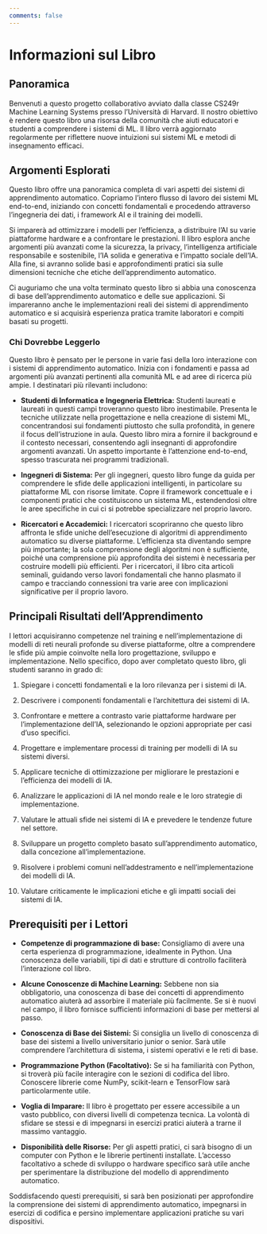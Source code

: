 ```yaml
---
comments: false
---
```


# Informazioni sul Libro {.unnumbered}

## Panoramica

Benvenuti a questo progetto collaborativo avviato dalla classe CS249r Machine Learning Systems presso l'Università di Harvard. Il nostro obiettivo è rendere questo libro una risorsa della comunità che aiuti educatori e studenti a comprendere i sistemi di ML. Il libro verrà aggiornato regolarmente per riflettere nuove intuizioni sui sistemi ML e metodi di insegnamento efficaci.

## Argomenti Esplorati

Questo libro offre una panoramica completa di vari aspetti dei sistemi di apprendimento automatico. Copriamo l'intero flusso di lavoro dei sistemi ML end-to-end, iniziando con concetti fondamentali e procedendo attraverso l'ingegneria dei dati, i framework AI e il training dei modelli.

Si imparerà ad ottimizzare i modelli per l'efficienza, a distribuire l'AI su varie piattaforme hardware e a confrontare le prestazioni. Il libro esplora anche argomenti più avanzati come la sicurezza, la privacy, l'intelligenza artificiale responsabile e sostenibile, l'IA solida e generativa e l'impatto sociale dell'IA. Alla fine, si avranno solide basi e approfondimenti pratici sia sulle dimensioni tecniche che etiche dell'apprendimento automatico.

Ci auguriamo che una volta terminato questo libro si abbia una conoscenza di base dell'apprendimento automatico e delle sue applicazioni. Si impareranno anche le implementazioni reali dei sistemi di apprendimento automatico e si acquisirà esperienza pratica tramite laboratori e compiti basati su progetti.

### **Chi Dovrebbe Leggerlo**

Questo libro è pensato per le persone in varie fasi della loro interazione con i sistemi di apprendimento automatico. Inizia con i fondamenti e passa ad argomenti più avanzati pertinenti alla comunità ML e ad aree di ricerca più ampie. I destinatari più rilevanti includono:

* **Studenti di Informatica e Ingegneria Elettrica:** Studenti laureati e laureati in questi campi troveranno questo libro inestimabile. Presenta le tecniche utilizzate nella progettazione e nella creazione di sistemi ML, concentrandosi sui fondamenti piuttosto che sulla profondità, in genere il focus dell'istruzione in aula. Questo libro mira a fornire il background e il contesto necessari, consentendo agli insegnanti di approfondire argomenti avanzati. Un aspetto importante è l'attenzione end-to-end, spesso trascurata nei programmi tradizionali.

* **Ingegneri di Sistema:** Per gli ingegneri, questo libro funge da guida per comprendere le sfide delle applicazioni intelligenti, in particolare su piattaforme ML con risorse limitate. Copre il framework concettuale e i componenti pratici che costituiscono un sistema ML, estendendosi oltre le aree specifiche in cui ci si potrebbe specializzare nel proprio lavoro.

* **Ricercatori e Accademici:** I ricercatori scopriranno che questo libro affronta le sfide uniche dell'esecuzione di algoritmi di apprendimento automatico su diverse piattaforme. L'efficienza sta diventando sempre più importante; la sola comprensione degli algoritmi non è sufficiente, poiché una comprensione più approfondita dei sistemi è necessaria per costruire modelli più efficienti. Per i ricercatori, il libro cita articoli seminali, guidando verso lavori fondamentali che hanno plasmato il campo e tracciando connessioni tra varie aree con implicazioni significative per il proprio lavoro.

## Principali Risultati dell'Apprendimento

I lettori acquisiranno competenze nel training e nell'implementazione di modelli di reti neurali profonde su diverse piattaforme, oltre a comprendere le sfide più ampie coinvolte nella loro progettazione, sviluppo e implementazione. Nello specifico, dopo aver completato questo libro, gli studenti saranno in grado di:

1. Spiegare i concetti fondamentali e la loro rilevanza per i sistemi di IA.

2. Descrivere i componenti fondamentali e l'architettura dei sistemi di IA.

3. Confrontare e mettere a contrasto varie piattaforme hardware per l'implementazione dell'IA, selezionando le opzioni appropriate per casi d'uso specifici.

4. Progettare e implementare processi di training per modelli di IA su sistemi diversi.

5. Applicare tecniche di ottimizzazione per migliorare le prestazioni e l'efficienza dei modelli di IA.

6. Analizzare le applicazioni di IA nel mondo reale e le loro strategie di implementazione.

7. Valutare le attuali sfide nei sistemi di IA e prevedere le tendenze future nel settore.

8. Sviluppare un progetto completo basato sull'apprendimento automatico, dalla concezione all'implementazione.

9. Risolvere i problemi comuni nell'addestramento e nell'implementazione dei modelli di IA.

10. Valutare criticamente le implicazioni etiche e gli impatti sociali dei sistemi di IA.

## Prerequisiti per i Lettori

* **Competenze di programmazione di base:** Consigliamo di avere una certa esperienza di programmazione, idealmente in Python. Una conoscenza delle variabili, tipi di dati e strutture di controllo faciliterà l'interazione col libro.

* **Alcune Conoscenze di Machine Learning:** Sebbene non sia obbligatorio, una conoscenza di base dei concetti di apprendimento automatico aiuterà ad assorbire il materiale più facilmente. Se si è nuovi nel campo, il libro fornisce sufficienti informazioni di base per mettersi al passo.

* **Conoscenza di Base dei Sistemi:** Si consiglia un livello di conoscenza di base dei sistemi a livello universitario junior o senior. Sarà utile comprendere l'architettura di sistema, i sistemi operativi e le reti di base.

* **Programmazione Python (Facoltativo):** Se si ha familiarità con Python, si troverà più facile interagire con le sezioni di codifica del libro. Conoscere librerie come NumPy, scikit-learn e TensorFlow sarà particolarmente utile.

* **Voglia di Imparare:** Il libro è progettato per essere accessibile a un vasto pubblico, con diversi livelli di competenza tecnica. La volontà di sfidare se stessi e di impegnarsi in esercizi pratici aiuterà a trarne il massimo vantaggio.

* **Disponibilità delle Risorse:** Per gli aspetti pratici, ci sarà bisogno di un computer con Python e le librerie pertinenti installate. L'accesso facoltativo a schede di sviluppo o hardware specifico sarà utile anche per sperimentare la distribuzione del modello di apprendimento automatico.

Soddisfacendo questi prerequisiti, si sarà ben posizionati per approfondire la comprensione dei sistemi di apprendimento automatico, impegnarsi in esercizi di codifica e persino implementare applicazioni pratiche su vari dispositivi.
